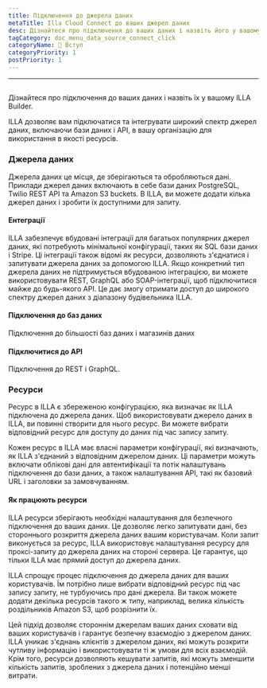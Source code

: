 ```yaml
---
title: Підключення до джерела даних
metaTitle: Illa Cloud Connect до ваших джерел даних
desc: Дізнайтеся про підключення до ваших даних і назвіть його у вашому ILLA Builder
tagCategory: doc_menu_data_source_connect_click
categoryName: 👋 Вступ
categoryPriority: 1
postPriority: 1
---
```


* * *

## <h2 hidden>Підключитися до ваших джерел даних (дія)</h2>

Дізнайтеся про підключення до ваших даних і назвіть їх у вашому ILLA Builder.

ILLA дозволяє вам підключатися та інтегрувати широкий спектр джерел даних, включаючи бази даних і API, в вашу організацію для використання в якості ресурсів.

### Джерела даних

Джерела даних це місця, де зберігаються та обробляються дані. Приклади джерел даних включають в себе бази даних PostgreSQL, Twilio REST API та Amazon S3 buckets. В ILLA, ви можете додати кілька джерел даних і зробити їх доступними для запиту.

#### Ентеграції

ILLA забезпечує вбудовані інтеграції для багатьох популярних джерел даних, які потребують мінімальної конфігурації, таких як SQL бази даних і Stripe. Ці інтеграції також відомі як ресурси, дозволяють з'єднатися і запитувати джерела даних за допомогою ILLA. Якщо конкретний тип джерела даних не підтримується вбудованою інтеграцією, ви можете використовувати REST, GraphQL або SOAP-інтеграції, щоб підключитися майже до будь-якого API. Це дає змогу отримати доступ до широкого спектру джерел даних з діапазону будівельника ILLA.

#### Підключення до баз даних

Підключення до більшості баз даних і магазинів даних

#### Підключитися до API

Підключення до REST і GraphQL.

### Ресурси

Ресурс в ILLA є збереженою конфігурацією, яка визначає як ILLA підключена до джерела даних. Щоб використовувати джерело даних в ILLA, ви повинні створити для нього ресурс. Ви можете вибрати відповідний ресурс для доступу до даних під час запису запиту.

Кожен ресурс в ILLA має власні параметри конфігурації, які визначають, як ILLA з'єднаний з відповідним джерелом даних. Ці параметри можуть включати облікові дані для автентифікації та потік налаштувань підключення до бази даних, а також налаштування API, такі як базовий URL і заголовки за замовчуванням.

#### Як працюють ресурси

ILLA ресурси зберігають необхідні налаштування для безпечного підключення до ваших даних. Це дозволяє легко запитувати дані, без стороннього розкриття джерела даних вашим користувачам. Коли запит виконується за ресурс, ILLA використовує налаштування ресурсу для проксі-запиту до джерела даних на стороні сервера. Це гарантує, що тільки ILLA має прямий доступ до джерела даних.

ILLA спрощує процес підключення до джерела даних для ваших користувачів. Їм потрібно лише вибрати відповідний ресурс під час запису запиту, не турбуючись про дані джерела. Ви також можете додати декілька ресурсів такого ж типу, наприклад, велика кількість роздільників Amazon S3, щоб розрізнити їх.

Цей підхід дозволяє стороннім джерелам ваших даних сховати від ваших користувачів і гарантує безпечну взаємодію з джерелом даних. ILLA уникає з'єднань клієнтів з джерелом даних, які можуть розкрити чутливу інформацію і використовувати ті ж умови для всіх взаємодій. Крім того, ресурси дозволяють кешувати запитів, які можуть зменшити кількість запитів, зроблених з джерела даних і потенційно менші витрати.
